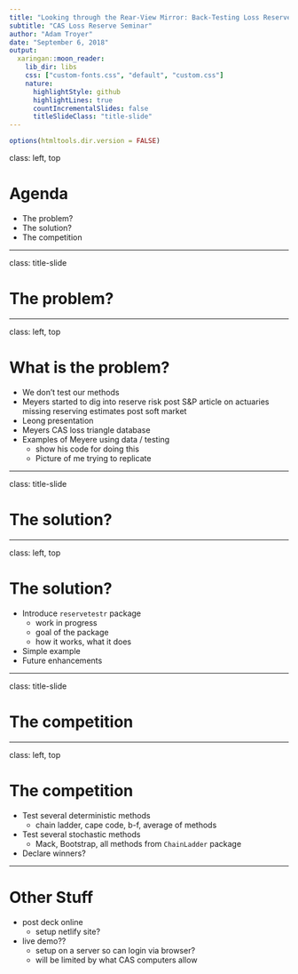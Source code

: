 ```yaml
---
title: "Looking through the Rear-View Mirror: Back-Testing Loss Reserve Methods"
subtitle: "CAS Loss Reserve Seminar"
author: "Adam Troyer"
date: "September 6, 2018"
output:
  xaringan::moon_reader:
    lib_dir: libs
    css: ["custom-fonts.css", "default", "custom.css"]
    nature:
      highlightStyle: github
      highlightLines: true
      countIncrementalSlides: false
      titleSlideClass: "title-slide"
---
```


```r
options(htmltools.dir.version = FALSE)
```

class: left, top

# Agenda

- The problem?
- The solution?
- The competition

---

class: title-slide

# The problem?

---

class: left, top

# What is the problem?

- We don't test our methods
- Meyers started to dig into reserve risk post S&P article on actuaries missing reserving estimates post soft market
- Leong presentation
- Meyers CAS loss triangle database
- Examples of Meyere using data / testing
  - show his code for doing this
  - Picture of me trying to replicate

---

class: title-slide

# The solution?

---

class: left, top

# The solution?

- Introduce `reservetestr` package
  - work in progress
  - goal of the package
  - how it works, what it does
- Simple example
- Future enhancements

---

class: title-slide

# The competition

---

class: left, top

# The competition

- Test several deterministic methods
  - chain ladder, cape code, b-f, average of methods
- Test several stochastic methods
  - Mack, Bootstrap, all methods from `ChainLadder` package
- Declare winners?

---

# Other Stuff

- post deck online
  - setup netlify site?
- live demo??
  - setup on a server so can login via browser?
  - will be limited by what CAS computers allow
  

